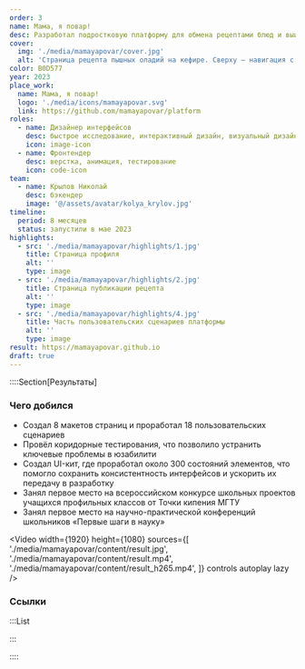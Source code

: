 ```yaml
---
order: 3
name: Мама, я повар!
desc: Разработал подростковую платформу для обмена рецептами блюд и выиграл всероссийскую олимпиаду
cover:
  img: './media/mamayapovar/cover.jpg'
  alt: 'Страница рецепта пышных оладий на кефире. Сверху — навигация с логотипом, поиском, кнопкой создания рецепта и входом в аккаунт. Слева боковая навигация с последними рецептами, закладками и доступными категориями блюд. По середине мета-информация и описание рецепта, фотография готового блюда'
color: B0D577
year: 2023
place_work:
  name: Мама, я повар!
  logo: './media/icons/mamayapovar.svg'
  link: https://github.com/mamayapovar/platform
roles:
  - name: Дизайнер интерфейсов
    desc: быстрое исследование, интерактивный дизайн, визуальный дизайн
    icon: image-icon
  - name: Фронтендер
    desc: верстка, анимация, тестирование
    icon: code-icon
team:
  - name: Крылов Николай
    desc: бэкендер
    image: '@/assets/avatar/kolya_krylov.jpg'
timeline:
  period: 8 месяцев
  status: запустили в мае 2023
highlights:
  - src: './media/mamayapovar/highlights/1.jpg'
    title: Страница профиля
    alt: ''
    type: image
  - src: './media/mamayapovar/highlights/2.jpg'
    title: Страница публикации рецепта
    alt: ''
    type: image
  - src: './media/mamayapovar/highlights/4.jpg'
    title: Часть пользовательских сценариев платформы
    alt: ''
    type: image
result: https://mamayapovar.github.io
draft: true
---
```


::::Section[Результаты]

### Чего добилcя

- Создал 8 макетов страниц и проработал 18 пользовательских сценариев
- Провёл коридорные тестирования, что позволило устранить ключевые проблемы в юзабилити
- Создал UI-кит, где проработал около 300 состояний элементов, что помогло сохранить консистентность интерфейсов и ускорить их передачу в разработку
- Занял первое место на всероссийском конкурсе школьных проектов учащихся профильных классов от Точки кипения МГТУ
- Занял первое место на научно-практической конференций школьников «Первые шаги в науку»

<Video
	width={1920}
	height={1080}
	sources={[
		'./media/mamayapovar/content/result.jpg',
		'./media/mamayapovar/content/result.mp4',
		'./media/mamayapovar/content/result_h265.mp4',
	]}
	controls
	autoplay
	lazy
/>

### Ссылки

:::List

<Card name="Посмотреть тестовый сайт" href={frontmatter.result} />

<Card
	name="Посмотреть проект в Фигме"
	href="https://www.figma.com/design/lv3rKXOyHwkczgitjGHn0T/%F0%9F%8D%BD%EF%B8%8F--%D0%9C%D0%B0%D0%BC%D0%B0%2C-%D1%8F-%D0%BF%D0%BE%D0%B2%D0%B0%D1%80-%E2%80%94-%D0%9F%D0%BB%D0%B0%D1%82%D1%84%D0%BE%D1%80%D0%BC%D0%B0?node-id=1324-8594&t=4Jbs2pAH7FNfloTQ-1"
/>

<Card name="Посмотреть презентацию" href="https://docs.google.com/presentation/d/1u0gDTYlcPn7Enzq_VpqMuT666KXc-wDl/" />

<Card name="Посмотреть исходный код" href="https://github.com/mamayapovar" />

:::

::::
